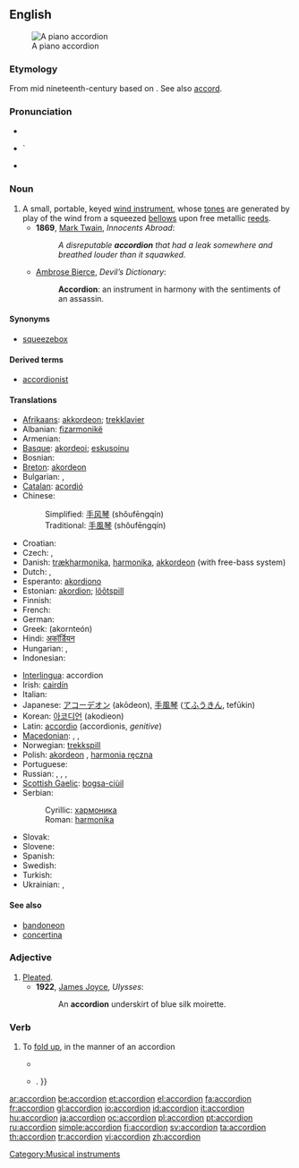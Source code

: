 ==English==
{{wikipedia}}
[[Image:Fisarmonica_nera_a_piano.png|thumb|right|A piano accordion]]

===Etymology===
From mid nineteenth-century {{etyl|de}} {{term|lang=de|Akkordion}} based on {{etyl|it}} {{term|lang=it|accordare||to tune}}. See also [[accord]].

===Pronunciation===
* {{IPA|/əˈkɔ(ɹ).di.ˌən/}}
* {{audio|en-us-accordion.ogg|Audio (US)}}`
* {{hyphenation|ac|cord|i|on}}

===Noun===
{{en-noun}}

# A small, portable, keyed [[wind instrument]], whose [[tone]]s are generated by play of the wind from a squeezed [[bellows]] upon free metallic [[reed]]s.
#*'''1869''', [[w:Mark Twain|Mark Twain]], ''Innocents Abroad'':
#*: ''A disreputable '''accordion''' that had a leak somewhere and breathed louder than it squawked.''
#*[[w:Ambrose Bierce|Ambrose Bierce]], ''Devil’s Dictionary'':
#*: '''Accordion''': an instrument in harmony with the sentiments of an assassin.

====Synonyms====
* [[squeezebox]]

====Derived terms====
* [[accordionist]]

====Translations====
{{trans-top|A small, portable, keyed wind instrument}}
* [[Afrikaans]]: [[akkordeon]]; [[trekklavier]]
* Albanian: [[fizarmonikë]] {{f}}
* Armenian: {{t-|hy|ակորդեոն|tr=akordeon|sc=Armn|xs=Armenian}}
* [[Basque]]: [[akordeoi]]; [[eskusoinu]]
* Bosnian: {{t-|bs|harmonika|f}}
* [[Breton]]: [[akordeon]] {{m}}
* Bulgarian: {{t-|bg|хармоника|f|tr=kharmónika|sc=Cyrl}},  {{t+|bg|акордеон|sc=Cyrl}}
* [[Catalan]]: [[acordió]] {{m}}
* Chinese:
*: Simplified: [[手风琴]] (shǒufēngqín)
*: Traditional: [[手風琴]] (shǒufēngqín)
* Croatian: {{t-|hr|harmonika|f}}
* Czech: {{t-|cs|akordeon}}, {{t-|cs|harmonika}}
* Danish: [[trækharmonika]], [[harmonika]], [[akkordeon]] (with free-bass system)
* Dutch: {{t+|nl|accordeon|n}}, {{t+|nl|harmonica|m}}
* Esperanto: [[akordiono]]
* Estonian: [[akordion]]; [[lõõtspill]]
* Finnish: {{t+|fi|harmonikka}}
* French: {{t+|fr|accordéon|m}}
* German: {{t+|de|Akkordeon|n}}
* Greek: {{t+|el|ακορντεόν|n|sc=Grek}} (akornteón)
* Hindi: [[अकॉर्डियन]]
* Hungarian: {{t+|hu|harmonika}}, {{t-|hu|tangóharmonika}}
* Indonesian: {{t-|id|akordeon|xs=Indonesian}}
{{trans-mid}}
* [[Interlingua]]: accordion
* Irish: [[cairdín]] {{m}}
* Italian: {{t+|it|fisarmonica|f}}
* Japanese: [[アコーデオン]] (akōdeon), [[手風琴]] ([[てふうきん]], tefūkin)
* Korean: [[아코디언]] (akodieon)
* Latin: [[accordio]] {{f}} (accordionis, ''genitive'')
* [[Macedonian]]: {{t|mk|армоника|f|tr=armónika|sc=Cyrl|xs=Macedonian}},  {{t-|mk|хармоника|f|tr=harmónika|sc=Cyrl|xs=Macedonian}},  {{t-|mk|акордеон|tr=akordeón|sc=Cyrl|xs=Macedonian}}
* Norwegian: [[trekkspill]]
* Polish: [[akordeon]] {{m}}, [[harmonia ręczna]] {{f}}
* Portuguese: {{t+|pt|acordeão}}
* Russian: {{t|ru|гармоника|f|tr=garmónika|sc=Cyrl}}, {{t|ru|гармонь|f|tr=garmón’|sc=Cyrl}}, {{t|ru|аккордеон|m|dc=Cyrl|tr=akkord'eón|sc=Cyrl}}, {{t+|ru|баян|m|tr=baján|sc=Cyrl}}
* [[Scottish Gaelic]]: [[bogsa-ciùil]] {{m}}
* Serbian:
*: Cyrillic: [[хармоника#Serbian|хармоника]] {{f}}
*: Roman: [[harmonika#Serbian|harmonika]] {{f}}
* Slovak: {{t-|sk|harmonika|f}}
* Slovene: {{t+|sl|harmonika|f}}
* Spanish: {{t+|es|acordeón|m}}
* Swedish: {{t+|sv|dragspel|n}}
* Turkish: {{t+|tr|akordiyon}}
* Ukrainian: {{t+|uk|акордеон|m|tr=akordeon|sc=Cyrl|xs=Ukrainian}}, {{t+|uk|гармонія|f|tr=harmónija|sc=Cyrl|xs=Ukrainian}}
{{trans-bottom}}

====See also====
* [[bandoneon]]
* [[concertina]]

===Adjective===
{{en-adj|-}}

# [[pleat|Pleated]].
#*'''1922''', [[w:James Joyce|James Joyce]], ''Ulysses'':
#*:  An '''accordion''' underskirt of blue silk moirette.

===Verb===
{{en-verb}}

# {{transitive|intransitive}} To [[fold up]], in the manner of an accordion
#* {{quote-news|year=2000|date=December 29|author=Charles Dickinson|title=Qi|work=Chicago Reader|url=https://securesite.chireader.com/cgi-bin/Archive/abridged2.bat?path=2000/001229/QI
|passage=Still in reverse, she goosed the gas and '''accordioned''' the running board a fraction of an inch more. }}
#*{{quote-book|year=2005|author=[[w:Cory Doctorow|Cory Doctorow]]|title=Someone Comes to Town, Someone Leaves Town|chapter=|edition=|url=http://www.gutenberg.org/etext/18224
|passage=It '''accordioned''' down and he tugged the shirt around it so that it came free{{...|, and then he slid the front of the shirt down over her breasts, painfully aware of his erection as the fabric rustled down over her rounded belly}}. }}

[[Category:Musical instruments]]

[[ar:accordion]]
[[be:accordion]]
[[et:accordion]]
[[el:accordion]]
[[fa:accordion]]
[[fr:accordion]]
[[gl:accordion]]
[[io:accordion]]
[[id:accordion]]
[[it:accordion]]
[[hu:accordion]]
[[ja:accordion]]
[[oc:accordion]]
[[pl:accordion]]
[[pt:accordion]]
[[ru:accordion]]
[[simple:accordion]]
[[fi:accordion]]
[[sv:accordion]]
[[ta:accordion]]
[[th:accordion]]
[[tr:accordion]]
[[vi:accordion]]
[[zh:accordion]]